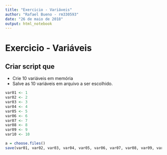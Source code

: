 ```yaml
---
title: "Exercicio - Variáveis"
author: "Rafael Bueno - rm330593"
date: "26 de maio de 2018"
output: html_notebook
---
```


# Exercicio - Variáveis

## Criar script que

* Crie 10 variáveis em memória
* Salve as 10 variáveis em arquivo a ser escolhido. 

```r
var01 <- 1
var02 <- 2
var03 <- 3
var04 <- 4
var05 <- 5
var06 <- 6
var07 <- 7
var08 <- 8
var09 <- 9
var10 <- 10
```


```r
a = choose.files()
save(var01, var02, var03, var04, var05, var06, var07, var08, var09, var10, file=a)
```


